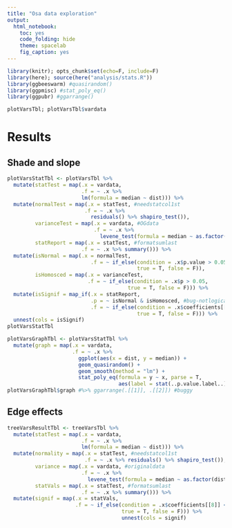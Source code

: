 ```yaml
---
title: "Osa data exploration"
output:
  html_notebook:
    toc: yes
    code_folding: hide
    theme: spacelab
    fig_caption: yes
---
```


```r
library(knitr); opts_chunk$set(echo=F, include=F)
library(here); source(here("analysis/stats.R"))
library(ggbeeswarm) #quasirandom()
library(ggpmisc) #stat_poly_eq()
library(ggpubr) #ggarrange()
```

```r
plotVarsTbl; plotVarsTbl$vardata
```

# Results

## Shade and slope

```r
plotVarsStatTbl <- plotVarsTbl %>%
  mutate(statTest = map(.x = vardata,
                        .f = ~ .x %>%
                        lm(formula = median ~ dist))) %>%
  mutate(normalTest = map(.x = statTest, #needstatcol1st
                         .f = ~ .x %>% 
                           residuals() %>% shapiro_test()),
         varianceTest = map(.x = vardata, #OGdata
                            .f = ~ .x %>%
                              levene_test(formula = median ~ as.factor(dist))),
         statReport = map(.x = statTest, #formatsumlast
                        .f = ~ .x %>% summary())) %>%
  mutate(isNormal = map(.x = normalTest,
                           .f = ~ if_else(condition = .x$p.value > 0.05,
                                          true = T, false = F)),
         isHomosced = map(.x = varianceTest,
                          .f = ~ if_else(condition = .x$p > 0.05,
                                       true = T, false = F))) %>%
  mutate(isSignif = map_if(.x = statReport,
                           .p = ~ isNormal & isHomosced, #bug-notlogical
                           .f = ~ if_else(condition = .x$coefficients[[8]] < 0.05, #p
                                          true = T, false = F))) %>%
  unnest(cols = isSignif)
plotVarsStatTbl
```

```r
plotVarsGraphTbl <- plotVarsStatTbl %>%
  mutate(graph = map(.x = vardata,
                     .f = ~ .x %>%
                       ggplot(aes(x = dist, y = median)) +
                       geom_quasirandom() +
                       geom_smooth(method = "lm") +
                       stat_poly_eq(formula = y ~ x, parse = T,
                                    aes(label = stat(..p.value.label..)))))
plotVarsGraphTbl$graph #%>% ggarrange(.[[1]], .[[2]]) #buggy
```

## Edge effects

```r
treeVarsResultTbl <- treeVarsTbl %>%
  mutate(statTest = map(.x = vardata,
                        .f = ~ .x %>%
                        lm(formula = median ~ dist))) %>%
  mutate(normality = map(.x = statTest, #needstatcol1st
                         .f = ~ .x %>% residuals() %>% shapiro_test()),
         variance = map(.x = vardata, #originaldata
                        .f = ~ .x %>%
                          levene_test(formula = median ~ as.factor(dist))),
         statVals = map(.x = statTest, #formatsumlast
                        .f = ~ .x %>% summary())) %>%
  mutate(signif = map(.x = statVals,
                      .f = ~ if_else(condition = .x$coefficients[[8]] < 0.05, #p
                                     true = T, false = F))) %>%
                                     unnest(cols = signif)
```
